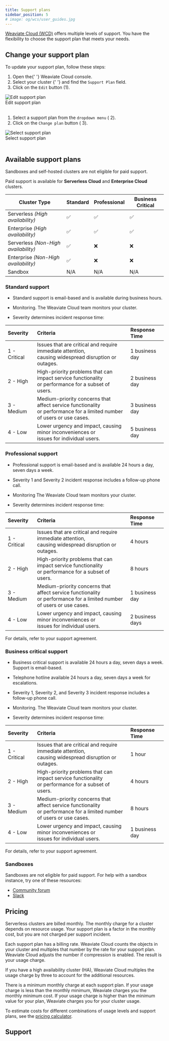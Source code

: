 ```yaml
---
title: Support plans
sidebar_position: 5
# image: og/wcs/user_guides.jpg
---
```


[Weaviate Cloud (WCD)](https://console.weaviate.cloud/) offers multiple levels of support. You have the flexibility to choose the support plan that meets your needs.

## Change your support plan

To update your support plan, follow these steps:


<div class="row">
  <div class="col col--6">
    <ol>
      <li>
        Open the{' '}
        <Link to="https://console.weaviate.cloud">Weaviate Cloud console</Link>.
      </li>
      <li>
        <Link to="/developers/wcs/manage-clusters/status#select-your-cluster">
          Select your cluster
        </Link>{' '}
        and find the <code>Support Plan</code> field.
      </li>
      <li>
        Click on the <code>Edit</code> button (<span class="callout">1</span>).
      </li>
    </ol>
  </div>
  <div class="col col--6">
    <div class="card">
      <div class="card__image">
        <img src={EditSupportPlan} alt="Edit support plan" />
      </div>
      <div class="card__body">Edit support plan</div>
    </div>
  </div>
</div>
<br />

<div class="row">
  <div class="col col--6">
    <ol>
      <li>
        Select a support plan from the <code>dropdown menu</code> (
        <span class="callout">2</span>).
      </li>
      <li>
        Click on the <code>Change plan</code> button (
        <span class="callout">3</span>).
      </li>
    </ol>
  </div>
  <div class="col col--6">
    <div class="card">
      <div class="card__image">
        <img src={SelectSupportPlan} alt="Select support plan" />
      </div>
      <div class="card__body">Select support plan</div>
    </div>
  </div>
</div>
<br />

## Available support plans

Sandboxes and self-hosted clusters are not eligible for paid support.

Paid support is available for **Serverless Cloud** and **Enterprise Cloud** clusters.

| Cluster Type                         | Standard | Professional | Business Critical |
| ------------------------------------ | -------- | ------------ | ----------------- |
| Serverless _(High availability)_     | ✅       | ✅           | ✅                |
| Enterprise _(High availability)_     | ✅       | ✅           | ✅                |
| Serverless _(Non-High availability)_ | ✅       | ❌           | ❌                |
| Enterprise _(Non-High availability)_ | ✅       | ❌           | ❌                |
| Sandbox                              | N/A      | N/A          | N/A               |

### Standard support

- Standard support is email-based and is available during business hours.

- Monitoring. The Weaviate Cloud team monitors your cluster.

- Severity determines incident response time:

| Severity     | Criteria                                                                                                                    | Response Time  |
| :----------- | :-------------------------------------------------------------------------------------------------------------------------- | :------------- |
| 1 - Critical | Issues that are critical and require immediate attention,<br /> causing widespread disruption or outages.                   | 1 business day |
| 2 - High     | High-priority problems that can impact service functionality<br /> or performance for a subset of users.                    | 2 business day |
| 3 - Medium   | Medium-priority concerns that affect service functionality<br /> or performance for a limited number of users or use cases. | 3 business day |
| 4 - Low      | Lower urgency and impact, causing minor inconveniences or<br /> issues for individual users.                                | 5 business day |

### Professional support

- Professional support is email-based and is available 24 hours a day, seven days a week.

- Severity 1 and Severity 2 incident response includes a follow-up phone call.

- Monitoring The Weaviate Cloud team monitors your cluster.

- Severity determines incident response time:

| Severity     | Criteria                                                                                                                    | Response Time   |
| :----------- | :-------------------------------------------------------------------------------------------------------------------------- | :-------------- |
| 1 - Critical | Issues that are critical and require immediate attention,<br /> causing widespread disruption or outages.                   | 4 hours         |
| 2 - High     | High-priority problems that can impact service functionality<br /> or performance for a subset of users.                    | 8 hours         |
| 3 - Medium   | Medium-priority concerns that affect service functionality<br /> or performance for a limited number of users or use cases. | 1 business day  |
| 4 - Low      | Lower urgency and impact, causing minor inconveniences or<br /> issues for individual users.                                | 2 business days |

For details, refer to your support agreement.

### Business critical support

- Business critical support is available 24 hours a day, seven days a week. Support is email-based.

- Telephone hotline available 24 hours a day, seven days a week for escalations.

- Severity 1, Severity 2, and Severity 3 incident response includes a follow-up phone call.

- Monitoring. The Weaviate Cloud team monitors your cluster.

- Severity determines incident response time:

| Severity     | Criteria                                                                                                                    | Response Time  |
| :----------- | :-------------------------------------------------------------------------------------------------------------------------- | :------------- |
| 1 - Critical | Issues that are critical and require immediate attention,<br /> causing widespread disruption or outages.                   | 1 hour         |
| 2 - High     | High-priority problems that can impact service functionality<br /> or performance for a subset of users.                    | 4 hours        |
| 3 - Medium   | Medium-priority concerns that affect service functionality<br /> or performance for a limited number of users or use cases. | 8 hours        |
| 4 - Low      | Lower urgency and impact, causing minor inconveniences or<br /> issues for individual users.                                | 1 business day |

For details, refer to your support agreement.

### Sandboxes

Sandboxes are not eligible for paid support. For help with a sandbox instance, try one of these resources:

- [Community forum](https://forum.weaviate.io)
- [Slack](https://weaviate.io/slack)

## Pricing

Serverless clusters are billed monthly. The monthly charge for a cluster depends on resource usage. Your support plan is a factor in the monthly cost, but you are not charged per support incident.

Each support plan has a billing rate. Weaviate Cloud counts the objects in your cluster and multiples that number by the rate for your support plan. Weaviate Cloud adjusts the number if compression is enabled. The result is your usage charge.

If you have a high availability cluster (HA), Weaviate Cloud multiples the usage charge by three to account for the additional resources.

There is a minimum monthly charge at each support plan. If your usage charge is less than the monthly minimum, Weaviate charges you the monthly minimum cost. If your usage charge is higher than the minimum value for your plan, Weaviate charges you for your cluster usage.

To estimate costs for different combinations of usage levels and support plans, see the [pricing calculator](https://weaviate.io/services/serverless).

## Support


<SupportAndTrouble />


<CustomScriptLoader />

